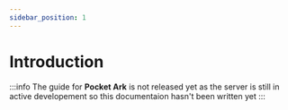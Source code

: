 ```yaml
---
sidebar_position: 1
---
```


# Introduction

:::info
The guide for **Pocket Ark** is not released yet as the server is still in active developement so this documentaion hasn't been written yet
:::